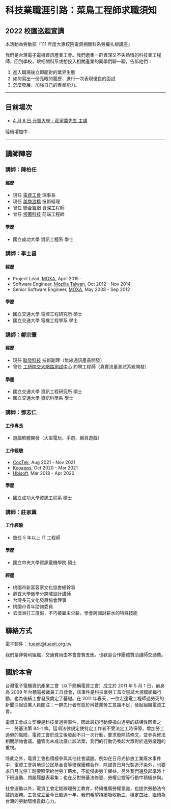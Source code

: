 
# 科技業職涯引路：菜鳥工程師求職須知

<Head>
  <meta property="og:title" content={`科技業職涯引路：菜鳥工程師求職須知 - 台灣電子電機資訊產業工會`} />
  <meta
    property="og:description"
    content="2022 校園巡迴宣講，邀集一群資深又不失熱情的科技業工程師，回到學校，跟相關科系或想投入相關產業的同學們聊一聊"
  />
  <meta property="og:type" content="website" />
</Head>

## 2022 校園巡迴宣講

本活動為勞動部『111 年度大專校院電資相關科系勞權扎根講座』

我們是台灣電子電機資訊產業工會。我們邀集一群資深又不失熱情的科技業工程師，回到學校，跟相關科系或想投入相關產業的同學們聊一聊，告訴他們：

1. 進入職場後立即面對的業界生態
2. 如何寫出一份亮眼的履歷、進行一次表現優良的面試
3. 怎麼發展、加強自己的專業能力。

---

## 目前場次

- [4 月 8 日 元智大學 - 莊家冀先生 主講](/news/20220405)

陸續增加中...

---

## 講師陣容

<Box padding="24px" marginBottom="16px" borderLeft="16px solid #DC3B45">

<HStack justifyContent="space-between" alignItems="center" spacing="16px" pb="16px">

### 講師：陳柏任

<Avatar size="2xl" name="陳柏任" src="/images/proposal/speaker-01.jpeg" showBorder />
</HStack>

#### 經歷

- 現任 [電資工會](https://www.tueeit.org.tw/) 理事長
- 現任 [美商浪橋](https://www.splashtop.com/) 技術經理
- 曾任 [聯合智網](https://www.udicommerce.com/) 資深工程師
- 曾任 [塔圖科技](https://www.tagtoo.com/) 前端工程師

#### 學歷

- 國立成功大學 資訊工程系 學士

</Box>

<Box padding="24px" marginBottom="16px" borderLeft="16px solid #4C769B">
<HStack justifyContent="space-between" alignItems="center" spacing="16px" pb="16px">

### 講師：李士昌

<Avatar size="2xl" name="李士昌" src="/images/proposal/speaker-02.jpeg" />

</HStack>

#### 經歷

- Project Lead, [MOXA](https://www.moxa.com/), April 2015 -
- Software Engineer, [Mozilla Taiwan](https://www.mozilla.org/zh-TW/), Oct 2012 - Nov 2014
- Senior Software Engineer, [MOXA](https://www.moxa.com/), May 2008 - Sep 2012

#### 學歷

- 國立交通大學 電控工程研究所 碩士
- 國立交通大學 電機工程學系 學士

</Box>

<Box padding="24px" marginBottom="16px" borderLeft="16px solid #DC3B45">

<HStack justifyContent="space-between" alignItems="center" spacing="16px" pb="16px">

### 講師：鄭宗寰

<Avatar size="2xl" name="鄭宗寰" src="/images/proposal/speaker-03.jpeg" />

</HStack>

#### 經歷

- 現任 [聯發科技](https://www.mediatek.tw/) 技術副理（無線通訊產品開發）
- 曾任 [工研院交大網路測試中心](https://www.nbl.org.tw/) 約聘工程師（真實流量測試系統開發）

#### 學歷

- 國立交通大學 資訊工程研究所 碩士
- 國立交通大學 資訊科學系 學士

</Box>

<Box padding="24px" marginBottom="16px" borderLeft="16px solid #4C769B">
<HStack justifyContent="space-between" alignItems="center" spacing="16px" pb="16px">

### 講師：鄧志仁

<Avatar size="2xl" name="鄧志仁" src="/images/proposal/speaker-04.jpeg" />

</HStack>

#### 工作專長

- 遊戲軟體開發（大型電玩、手遊、網頁遊戲）

#### 工作經驗

- [CooTek](https://www.cootek.com/), Aug 2021 - Nov 2021
- [Kooapps](https://kooapps.com/), Oct 2020 - Mar 2021
- [Ubisoft](https://www.ubisoft.com/), Mar 2018 - Apr 2020

#### 學歷

- 國立成功大學資訊工程系 碩士

</Box>

<Box padding="24px" marginBottom="32px" borderLeft="16px solid #DC3B45">
<HStack justifyContent="space-between" alignItems="center" spacing="16px" pb="16px">

### 講師：莊家冀

<Avatar size="2xl" name="莊家冀" src="/images/proposal/speaker-05.jpeg" />

</HStack>

#### 工作經驗

- 擔任 5 年以上 IT 工程師

#### 學歷

- 國立中央大學資訊電機學院 碩士

#### 經歷

- 桃園市新富客家文化協會總幹事
- 靜宜大學微學分跨域設計講師
- 台灣多元文化發展協會理事
- 桃園市青年諮詢委員
- 去澳洲打工度假，不巧被雇主欠薪，學會跨國討薪水的特殊技能

</Box>

## 聯絡方式

電子郵件： tueeit@tueeit.org.tw

我們是非營利組織，交通費用由本會會費支應。也歡迎合作團體贊助講師交通費。

## 關於本會

台灣電子電機資訊產業工會（以下簡稱電資工會）成立於 2011 年 5 月 1 日，前身為 2009 年台積電被裁員工自救會，該事件是科技業勞工首次嘗試大規模組織行動，也為後續工會發展奠定了基礎。在 2011 年春天，一位宏達電工程師過勞死的新聞引起從業人員關注；一群先行者有感於科技業勞工意識不足，發起組織電資工會。

電資工會成立契機是科技業過勞事件，因此最初行動便指向過勞的結構性因素之一：勞基法第 84-1 條。這項法律規定使特定工作者不受法定工時保障，增加勞工過勞的風險。電資工會於成立後發起不只一次行動，要求廢除該條文，並參與修法相關諮詢會議。儘管尚未成功廢止該法案，我們的行動仍喚起大眾對於過勞議題的重視。

除此之外，電資工會也積極參與其他社會議題。例如在日月光排放工業廢水事件中，電資工會與地球公民基金會等環保團體合作，除譴責日月光製造汙染外，也要求日月光停工時要照常給付勞工薪水，不能侵害勞工權益。另外我們還發起準時上下班運動、問題履歷表募集；也在反對勞基法修惡、勞權公投等行動中積極參與。

社會運動以外，電資工會定期辦理勞工教育，持續推廣勞權意識，也提供勞動法令諮詢服務。工會成立至今已超過十年，我們希望持續吸收新血、穩定茁壯，繼續為台灣的勞動環境貢獻心力。
